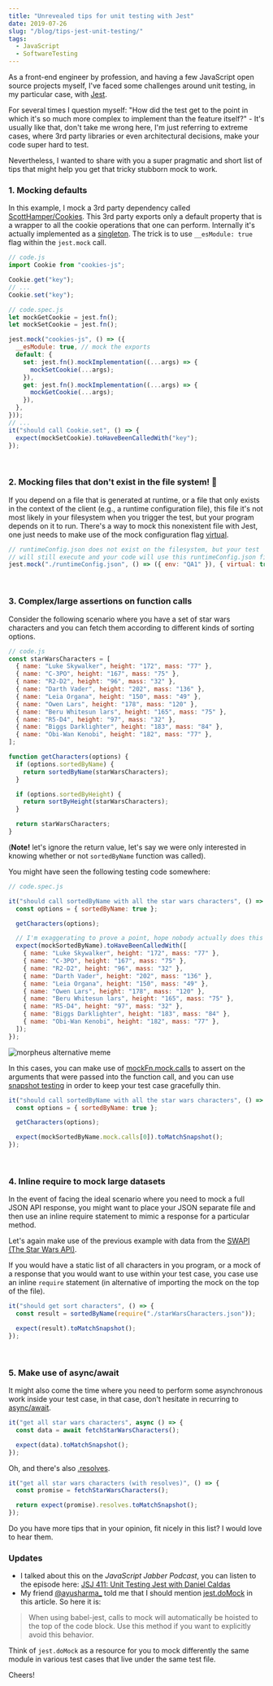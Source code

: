 ```yaml
---
title: "Unrevealed tips for unit testing with Jest"
date: 2019-07-26
slug: "/blog/tips-jest-unit-testing/"
tags:
  - JavaScript
  - SoftwareTesting
---
```



<ScrollToTopButton />

As a front-end engineer by profession, and having a few JavaScript open source projects myself, I've faced some challenges around unit testing, in my particular case, with <a href="https://jestjs.io/en/" target="_blank" title="jest is a delightful javascript testing framework with a focus on simplicity">Jest</a>.

For several times I question myself: "How did the test get to the point in which it's so much more complex to implement than the feature itself?" - It's usually like that, don't take me wrong here, I'm just referring to extreme cases, where 3rd party libraries or even architectural decisions, make your code super hard to test.

Nevertheless, I wanted to share with you a super pragmatic and short list of tips that might help you get that tricky stubborn mock to work.

### 1. Mocking defaults

In this example, I mock a 3rd party dependency called <a href="https://github.com/ScottHamper/Cookies" target="_blank" title="javascript client-side cookie manipulation library">ScottHamper/Cookies</a>. This 3rd party exports only a default property that is a wrapper to all the cookie operations that one can perform. Internally it's actually implemented as a <a href="https://en.wikipedia.org/wiki/Singleton_pattern" target="_blank" title="wikipedia singleton pattern is a software design pattern that restricts the instantiation of a class to one single instance">singleton</a>. The trick is to use `__esModule: true` flag within the `jest.mock` call.

```javascript
// code.js
import Cookie from "cookies-js";

Cookie.get("key");
// ...
Cookie.set("key");
```

```javascript
// code.spec.js
let mockGetCookie = jest.fn();
let mockSetCookie = jest.fn();

jest.mock("cookies-js", () => ({
  __esModule: true, // mock the exports
  default: {
    set: jest.fn().mockImplementation((...args) => {
      mockSetCookie(...args);
    }),
    get: jest.fn().mockImplementation((...args) => {
      mockGetCookie(...args);
    }),
  },
}));
// ...
it("should call Cookie.set", () => {
  expect(mockSetCookie).toHaveBeenCalledWith("key");
});
```

<br />

### 2. Mocking files that don't exist in the file system! 🤯

If you depend on a file that is generated at runtime, or a file that only exists in the context of the client (e.g., a runtime configuration file), this file it's not most likely in your filesystem when you trigger the test, but your program depends on it to run. There's a way to mock this nonexistent file with Jest, one just needs to make use of the mock configuration flag <a href="https://jestjs.io/docs/en/jest-object.html#jestmockmodulename-factory-options" target="_blank" title="jest docs mocks a module with jest.mock">virtual</a>.

```javascript
// runtimeConfig.json does not exist on the filesystem, but your test
// will still execute and your code will use this runtimeConfig.json file
jest.mock("./runtimeConfig.json", () => ({ env: "QA1" }), { virtual: true });
```

<br />

### 3. Complex/large assertions on function calls

Consider the following scenario where you have a set of star wars characters
and you can fetch them according to different kinds of sorting options.

```javascript
// code.js
const starWarsCharacters = [
  { name: "Luke Skywalker", height: "172", mass: "77" },
  { name: "C-3PO", height: "167", mass: "75" },
  { name: "R2-D2", height: "96", mass: "32" },
  { name: "Darth Vader", height: "202", mass: "136" },
  { name: "Leia Organa", height: "150", mass: "49" },
  { name: "Owen Lars", height: "178", mass: "120" },
  { name: "Beru Whitesun lars", height: "165", mass: "75" },
  { name: "R5-D4", height: "97", mass: "32" },
  { name: "Biggs Darklighter", height: "183", mass: "84" },
  { name: "Obi-Wan Kenobi", height: "182", mass: "77" },
];

function getCharacters(options) {
  if (options.sortedByName) {
    return sortedByName(starWarsCharacters);
  }

  if (options.sortedByHeight) {
    return sortByHeight(starWarsCharacters);
  }

  return starWarsCharacters;
}
```

(**Note!** let's ignore the return value, let's say we were only interested in knowing whether or not
`sortedByName` function was called).

You might have seen the following testing code somewhere:

```javascript
// code.spec.js

it("should call sortedByName with all the star wars characters", () => {
  const options = { sortedByName: true };

  getCharacters(options);

  // I'm exaggerating to prove a point, hope nobody actually does this
  expect(mockSortedByName).toHaveBeenCalledWith([
    { name: "Luke Skywalker", height: "172", mass: "77" },
    { name: "C-3PO", height: "167", mass: "75" },
    { name: "R2-D2", height: "96", mass: "32" },
    { name: "Darth Vader", height: "202", mass: "136" },
    { name: "Leia Organa", height: "150", mass: "49" },
    { name: "Owen Lars", height: "178", mass: "120" },
    { name: "Beru Whitesun lars", height: "165", mass: "75" },
    { name: "R5-D4", height: "97", mass: "32" },
    { name: "Biggs Darklighter", height: "183", mass: "84" },
    { name: "Obi-Wan Kenobi", height: "182", mass: "77" },
  ]);
});
```

![morpheus alternative meme](./images/morpheus.jpg "morpheus alternative meme")

<Caption source="https://imgflip.com/memegenerator/31952703/morpheus" />

In this cases, you can make use of <a href="https://jestjs.io/docs/en/mock-function-api#mockfnmockcalls" target="_blank" title="jest docs mockFn.mock.calls">mockFn.mock.calls</a> to assert on the arguments that were passed into the function call, and you can use <a href="https://jestjs.io/docs/en/snapshot-testing#snapshot-testing-with-jest" target="_blank" title="jest docs snapshot tests are a very useful tool whenever you want to make sure your UI does not change unexpectedly">snapshot testing</a> in order to keep your test case gracefully thin.

```javascript
it("should call sortedByName with all the star wars characters", () => {
  const options = { sortedByName: true };

  getCharacters(options);

  expect(mockSortedByName.mock.calls[0]).toMatchSnapshot();
});
```

<br />

### 4. Inline require to mock large datasets

In the event of facing the ideal scenario where you need to mock a full JSON API response, you might want to place your JSON separate file and then use an inline require statement to mimic a response for a particular method.

Let's again make use of the previous example with data from the <a href="https://swapi.co/" target="_blank" title="the star wars api all the Star Wars data you've ever wanted">SWAPI (The Star Wars API)</a>.

If you would have a static list of all characters in you program, or a mock of a response that you would
want to use within your test case, you case use an inline `require` statement (in alternative of importing the mock on the top of the file).

```javascript
it("should get sort characters", () => {
  const result = sortedByName(require("./starWarsCharacters.json"));

  expect(result).toMatchSnapshot();
});
```

<br />

### 5. Make use of async/await

It might also come the time where you need to perform some asynchronous work inside your test case, in that case, don't hesitate in recurring to <a href="https://jestjs.io/docs/en/tutorial-async#async-await" target="_blank" title="jest docs using async await">async/await</a>.

```javascript
it("get all star wars characters", async () => {
  const data = await fetchStarWarsCharacters();

  expect(data).toMatchSnapshot();
});
```

Oh, and there's also <a href="https://jestjs.io/docs/en/tutorial-async#resolves" target="_blank" title="jest docs resolves">.resolves</a>.

```javascript
it("get all star wars characters (with resolves)", () => {
  const promise = fetchStarWarsCharacters();

  return expect(promise).resolves.toMatchSnapshot();
});
```

Do you have more tips that in your opinion, fit nicely in this list? I would love to hear them.

### Updates

- I talked about this on the _JavaScript Jabber Podcast_, you can listen to the episode here: <a href="https://devchat.tv/js-jabber/jsj-411-unit-testing-jest-with-daniel-caldas/" target="_blank" alt="JSJ 411: Unit Testing Jest with Daniel Caldas">JSJ 411: Unit Testing Jest with Daniel Caldas</a>
- My friend <a href="https://twitter.com/ayusharma_" target="_blank" title="Ayush Sharma twitter profile">@ayusharma\_</a> told me that I should mention <a href="https://jestjs.io/docs/en/jest-object#jestdomockmodulename-factory-options" target="_blank" title="The Jest Object · Jest">jest.doMock</a> in this article. So here it is:

> When using babel-jest, calls to mock will automatically be hoisted to the top of the code block. Use this method if you want to explicitly avoid this behavior.

Think of `jest.doMock` as a resource for you to mock differently the same module in various test cases that live under the same test file.

Cheers!
